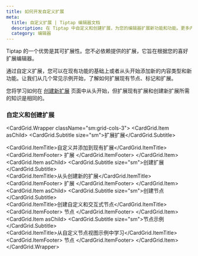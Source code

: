 ```yaml
---
title: 如何开发自定义扩展
meta:
  title: 自定义扩展 | Tiptap 编辑器文档
  description: 在 Tiptap 中自定义和创建扩展，为您的编辑器扩展新功能和功能。更多内容见文档！
  category: 编辑器
---
```



Tiptap 的一个优势是其可扩展性。您不必依赖提供的扩展，它旨在根据您的喜好扩展编辑器。

通过自定义扩展，您可以在现有功能的基础上或者从头开始添加新的内容类型和新功能。让我们从几个常见示例开始，了解如何扩展现有节点、标记和扩展。

您将学习如何在 [创建新扩展](/editor/extensions/custom-extensions/create-new) 页面中从头开始，但扩展现有扩展和创建新扩展所需的知识是相同的。

### 自定义和创建扩展

<CardGrid.Wrapper className="sm:grid-cols-3">
  <CardGrid.Item asChild>
    <Link href="/editor/extensions/custom-extensions/extend-existing">
      <CardGrid.Subtitle size="sm">扩展扩展</CardGrid.Subtitle>
      <div>
        <CardGrid.ItemTitle>自定义并添加到现有扩展</CardGrid.ItemTitle>
      </div>
      <CardGrid.ItemFooter>
        <Tag>扩展</Tag>
      </CardGrid.ItemFooter>
    </Link>
  </CardGrid.Item>
  <CardGrid.Item asChild>
    <Link href="/editor/extensions/custom-extensions/create-new">
      <CardGrid.Subtitle size="sm">创建扩展</CardGrid.Subtitle>
      <div>
        <CardGrid.ItemTitle>从头创建新的扩展</CardGrid.ItemTitle>
      </div>
      <CardGrid.ItemFooter>
        <Tag>扩展</Tag>
      </CardGrid.ItemFooter>
    </Link>
  </CardGrid.Item>
  <CardGrid.Item asChild>
    <Link href="/editor/extensions/custom-extensions/node-views">
      <CardGrid.Subtitle size="sm">创建节点</CardGrid.Subtitle>
      <div>
        <CardGrid.ItemTitle>创建自定义和交互式节点</CardGrid.ItemTitle>
      </div>
      <CardGrid.ItemFooter>
        <Tag>节点</Tag>
      </CardGrid.ItemFooter>
    </Link>
  </CardGrid.Item>
  <CardGrid.Item asChild>
    <Link href="/editor/extensions/custom-extensions/node-views/examples">
      <CardGrid.Subtitle size="sm">节点示例</CardGrid.Subtitle>
      <div>
        <CardGrid.ItemTitle>从自定义节点视图示例中学习</CardGrid.ItemTitle>
      </div>
      <CardGrid.ItemFooter>
        <Tag>节点</Tag>
      </CardGrid.ItemFooter>
    </Link>
  </CardGrid.Item>
</CardGrid.Wrapper>